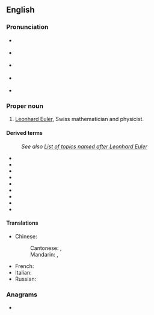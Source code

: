 ==English==

===Pronunciation===
* {{a|native|Switzerland}} {{IPA|en|[ˈɔɪləɹ]}}
* {{a|native|Germany}} {{IPA|en|[ˈɔʏlɐ]}}
* {{a|UK}} {{IPA|en|/ˈɔɪlə(ɹ)/}}
* {{a|US}} {{IPA|en|/ˈɔɪlɚ/}}
* {{homophones|en|oiler}}

===Proper noun===
{{en-proper noun}}

# [[w:Leonhard Euler|Leonhard Euler]], Swiss mathematician and physicist.

====Derived terms====
: ''See also [[w:List of topics named after Leonhard Euler|List of topics named after Leonhard Euler]]''
* {{l|en|Euler's continued fraction formula}}
* {{l|en|Euler's formula}}
* {{l|en|Euler's function}}
* {{l|en|Euler's identity}}
* {{l|en|Euler's polyhedron formula}}
* {{l|en|Euler's totient function}}
* {{l|en|Euler method}}
* {{l|en|Euler square}}
* {{l|en|Eulerian}}

====Translations====
{{trans-top|Leonhard Euler}}
* Chinese:
*: Cantonese: {{t|yue|歐拉|sc=Hani}}, {{t|yue|欧拉|tr=au1 laai1|sc=Hani}}
*: Mandarin: {{t+|cmn|歐拉|sc=Hani}}, {{t+|cmn|欧拉|tr=Ōulā|sc=Hani}}
{{trans-mid}}
* French: {{t+|fr|Euler|m}}
* Italian: {{t|it|Eulero|m}}
* Russian: {{t+|ru|Э́йлер|m}}
{{trans-bottom}}

===Anagrams===
* {{anagrams|en|a=eelru|Reuel|reule}}